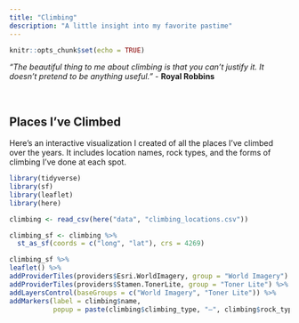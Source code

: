 ```yaml
---
title: "Climbing"
description: "A little insight into my favorite pastime"
---
```


```r
knitr::opts_chunk$set(echo = TRUE)
```

*"The beautiful thing to me about climbing is that you can’t justify it. It doesn’t pretend to be anything useful."*
\- **Royal Robbins**

<br>

## Places I've Climbed

Here's an interactive visualization I created of all the places I've climbed over the years. It includes location names, rock types, and the forms of climbing I've done at each spot.

```r
library(tidyverse)
library(sf)
library(leaflet)
library(here)

climbing <- read_csv(here("data", "climbing_locations.csv"))

climbing_sf <- climbing %>% 
  st_as_sf(coords = c("long", "lat"), crs = 4269)

climbing_sf %>% 
leaflet() %>%
addProviderTiles(providers$Esri.WorldImagery, group = "World Imagery") %>%
addProviderTiles(providers$Stamen.TonerLite, group = "Toner Lite") %>%
addLayersControl(baseGroups = c("World Imagery", "Toner Lite")) %>%
addMarkers(label = climbing$name,
           popup = paste(climbing$climbing_type, "—", climbing$rock_type))
```



